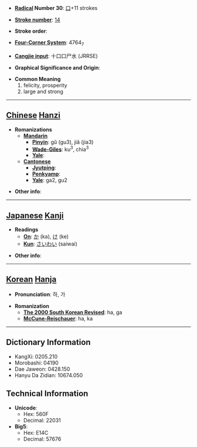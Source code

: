 * '''[[Wiktionary:Chinese radical index| Radical]] Number 30''': [[Wiktionary:Chinese radical index 口|口]]+11 strokes

* '''[[Wiktionary:Chinese total strokes index|Stroke number]]''': [[Wiktionary:Chinese total strokes index 14|14]]

* '''Stroke order''': 

* '''[[Wiktionary:Chinese four corner index|Four-Corner System]]''': 4764<sub>7</sub>

* '''[[Wiktionary:Chinese Cangjie index|Cangjie input]]''': 十口口尸水 (JRRSE)

* '''Graphical Significance and Origin''': 

* '''Common Meaning'''
*#felicity, prosperity
*# large and strong


----

== [[Chinese]] [[Hanzi]] ==

* '''Romanizations'''
** '''[[Mandarin]]'''
*** '''[[Pinyin]]''': gǔ (gu3), jiǎ (jia3)
*** '''[[Wade-Giles]]''': ku<sup>3</sup>, chia<sup>3</sup>
*** '''[[Yale]]''': 
** '''[[Cantonese]]'''
*** '''[[Jyutping]]''':
*** '''[[Penkyamp]]''': 
*** '''[[Yale]]''': ga2, gu2

* '''Other info''': 

----

== [[Japanese]] [[Kanji]] ==

* '''Readings'''
** '''[[On]]''': [[か]] (ka), [[け]] (ke)
** '''[[Kun]]''': [[さいわい]] (saiwai)

* '''Other info''':  

----

== [[Korean]] [[Hanja]] ==

* '''Pronunciation''': 하, 가

* '''Romanization'''
** '''[[The 2000 South Korean Revised Romanization|The 2000 South Korean Revised]]''': ha, ga
** '''[[McCune-Reischauer]]''': ha, ka

----

== Dictionary Information ==

* KangXi: 0205.210
* Morobashi: 04190
* Dae Jaweon: 0428.150
* Hanyu Da Zidian: 10674.050

== Technical Information ==

* '''Unicode''':
** Hex: 560F
** Decimal: 22031
* '''Big5''':
** Hex: E14C
** Decimal: 57676